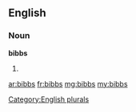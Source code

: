 ==English==

===Noun===
'''bibbs'''

# {{plural of|[[bibb]]}}

[[Category:English plurals]]

[[ar:bibbs]]
[[fr:bibbs]]
[[mg:bibbs]]
[[my:bibbs]]